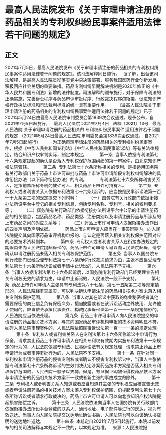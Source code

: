 # 最高人民法院发布《关于审理申请注册的药品相关的专利权纠纷民事案件适用法律若干问题的规定》
## 正文
2021年7月5日，最高人民法院发布《关于审理申请注册的药品相关的专利权纠纷民事案件适用法律若干问题的规定》。该司法解释同日施行。
 
据了解，出台该司法解释，是最高人民法院贯彻落实党中央决策部署，服务我国医药行业创新发展，积极回应社会关切的重要举措。药品专利纠纷早期解决机制是2020年修正的《中华人民共和国专利法》新增的法律制度。司法解释的颁布施行，对于保障专利法的正确实施，完善诉讼程序与药品审评审批程序、行政裁决程序的衔接，促进知识产权行政执法标准和司法裁判标准的统一具有重要作用。
 
    《最高人民法院关于审理申请注册的药品相关的专利权纠纷民事案件适用法律若干问题的规定》已于2021年5月24日由最高人民法院审判委员会第1839次会议通过，现予公布，自2021年7月5日起施行。
 
最高人民法院
2021年7月4日
 
法释〔2021〕13号
 
最高人民法院
关于审理申请注册的药品相关的
专利权纠纷民事案件
适用法律若干问题的规定
（2021年5月24日最高人民法院
审判委员会第1839次会议通过，
自2021年7月5日起施行）
 
　　为正确审理申请注册的药品相关的专利权纠纷民事案件，根据《中华人民共和国专利法》《中华人民共和国民事诉讼法》等有关法律规定，结合知识产权审判实际，制定本规定。
 
　　第一条  当事人依据专利法第七十六条规定提起的确认是否落入专利权保护范围纠纷的第一审案件，由北京知识产权法院管辖。
 
　　第二条  专利法第七十六条所称相关的专利，是指适用国务院有关行政部门关于药品上市许可审批与药品上市许可申请阶段专利权纠纷解决的具体衔接办法（以下简称衔接办法）的专利。
 
　　专利法第七十六条所称利害关系人，是指前款所称专利的被许可人、相关药品上市许可持有人。
 
　　第三条  专利权人或者利害关系人依据专利法第七十六条起诉的，应当按照民事诉讼法第一百一十九条第三项的规定提交下列材料：
 
　　（一）国务院有关行政部门依据衔接办法所设平台中登记的相关专利信息，包括专利名称、专利号、相关的权利要求等；
 
　　（二）国务院有关行政部门依据衔接办法所设平台中公示的申请注册药品的相关信息，包括药品名称、药品类型、注册类别以及申请注册药品与所涉及的上市药品之间的对应关系等；
 
　　（三）药品上市许可申请人依据衔接办法作出的四类声明及声明依据。
 
　　药品上市许可申请人应当在一审答辩期内，向人民法院提交其向国家药品审评机构申报的、与认定是否落入相关专利权保护范围对应的必要技术资料副本。
 
　　第四条  专利权人或者利害关系人在衔接办法规定的期限内未向人民法院提起诉讼的，药品上市许可申请人可以向人民法院起诉，请求确认申请注册药品未落入相关专利权保护范围。
 
　　第五条  当事人以国务院专利行政部门已经受理专利法第七十六条所称行政裁决请求为由，主张不应当受理专利法第七十六条所称诉讼或者申请中止诉讼的，人民法院不予支持。
 
　　第六条  当事人依据专利法第七十六条起诉后，以国务院专利行政部门已经受理宣告相关专利权无效的请求为由，申请中止诉讼的，人民法院一般不予支持。
 
　　第七条  药品上市许可申请人主张具有专利法第六十七条、第七十五条第二项等规定情形的，人民法院经审查属实，可以判决确认申请注册的药品相关技术方案未落入相关专利权保护范围。
 
　　第八条  当事人对其在诉讼中获取的商业秘密或者其他需要保密的商业信息负有保密义务，擅自披露或者在该诉讼活动之外使用、允许他人使用的，应当依法承担民事责任。构成民事诉讼法第一百一十一条规定情形的，人民法院应当依法处理。
 
　　第九条  药品上市许可申请人向人民法院提交的申请注册的药品相关技术方案，与其向国家药品审评机构申报的技术资料明显不符，妨碍人民法院审理案件的，人民法院依照民事诉讼法第一百一十一条的规定处理。
 
　　第十条  专利权人或者利害关系人在专利法第七十六条所称诉讼中申请行为保全，请求禁止药品上市许可申请人在相关专利权有效期内实施专利法第十一条规定的行为的，人民法院依照专利法、民事诉讼法有关规定处理；请求禁止药品上市申请行为或者审评审批行为的，人民法院不予支持。
 
　　第十一条  在针对同一专利权和申请注册药品的侵害专利权或者确认不侵害专利权诉讼中，当事人主张依据专利法第七十六条所称诉讼的生效判决认定涉案药品技术方案是否落入相关专利权保护范围的，人民法院一般予以支持。但是，有证据证明被诉侵权药品技术方案与申请注册的药品相关技术方案不一致或者新主张的事由成立的除外。
 
　　第十二条  专利权人或者利害关系人知道或者应当知道其主张的专利权应当被宣告无效或者申请注册药品的相关技术方案未落入专利权保护范围，仍提起专利法第七十六条所称诉讼或者请求行政裁决的，药品上市许可申请人可以向北京知识产权法院提起损害赔偿之诉。
 
　　第十三条  人民法院依法向当事人在国务院有关行政部门依据衔接办法所设平台登载的联系人、通讯地址、电子邮件等进行的送达，视为有效送达。当事人向人民法院提交送达地址确认书后，人民法院也可以向该确认书载明的送达地址送达。
 
　　第十四条  本规定自2021年7月5日起施行。本院以前发布的相关司法解释与本规定不一致的，以本规定为准。
 
来源：人民法院报
